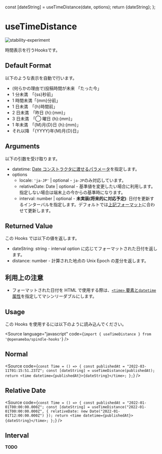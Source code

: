 
  const [dateString] = useTimeDistance(date, options);
  return <time datetime={date}>{dateString}</time>;
};

# useTimeDistance

<Meta title="useTimeDistance" component={Time} />

![stability-experiment](https://img.shields.io/badge/stability-experiment-red.svg)

<Description>時間表示を行うHooksです。</Description>

## Default Format

以下のような表示を自動で行います。

- (何らかの理由で)投稿時間が未来 「たった今」
- 1 分未満　「{ss}秒前」
- 1 時間未満「{mm}分前」
- 1 日未満　「{h}時間前」
- 2 日未満　「昨日 {h}:{mm}」
- 3 日未満　「◯ 曜日 {h}:{mm}」
- 1 年未満　「{M}月{D}日 {h}:{mm}」
- それ以降 「{YYYY}年{M}月{D}日」

## Arguments

以下の引数を受け取ります。

- datetime: [Date コンストラクタに渡せるパラメータ](https://developer.mozilla.org/en-US/docs/Web/JavaScript/Reference/Global_Objects/Date/Date#parameters)を指定します。
- options
  - locale: `'ja-JP'` | optional - `ja-JP`のみ対応しています。
  - relativeDate: Date | optional - 基準値を変更したい場合に利用します。指定しない場合は端末上の今からの基準時になります。
  - interval: number | optional - **未実装(将来的に対応予定)**: 日付を更新するインターバルを指定します。デフォルトでは[上記フォーマット](#default-format)に合わせて更新します。

## Returned Value

この Hooks では以下の値を返します。

- dateString: string - interval option に応じてフォーマットされた日付を返します。
- distance: number - 計算された地点の Unix Epoch の差分を返します。

## 利用上の注意

- フォーマットされた日付を HTML で使用する際は、[`<time>` 要素と`datetime`属性](https://developer.mozilla.org/en-US/docs/Web/API/HTMLTimeElement/dateTime)を指定してマシンリーダブルにします。

## Usage

この Hooks を使用するには以下のように読み込んでください。

<Source
  language="javascript"
  code={`import { useTimeDistance } from '@openameba/spindle-hooks'`}
/>

## Normal

<Preview withSource="open">
  <Story name="Normal">
    <Time date="2022-05-10T01:15:51.237Z" />
  </Story>
</Preview>

<Source
  code={`
const Time = () => {
  const publishedAt = "2022-03-11T01:15:51.237Z";
  const [dateString] = useTimeDistance(publishedAt);
  return <time datetime={publishedAt}>{dateString}</time>;
};
  `}
/>

## Relative Date

<Preview withSource="open">
  <Story name="Relative Date">
    <Time
      date="2022-01-01T00:00:00.000Z"
      options={{ relativeDate: new Date('2022-01-01T12:00:00.000Z') }}
    />
  </Story>
</Preview>

<Source
  code={`
const Time = () => {
  const publishedAt = "2022-01-01T00:00:00.000Z";
  const [dateString] = useTimeDistance("2022-01-01T00:00:00.000Z", { relativeDate: new Date("2022-01-01T12:00:00.000Z") });
  return <time datetime={publishedAt}>{dateString}</time>;
};
  `}
/>

## Interval

**TODO**
